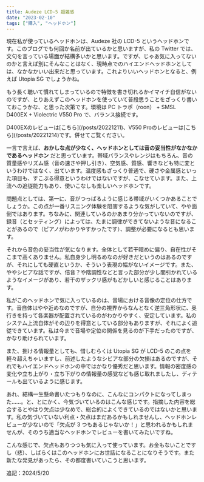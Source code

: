 ```yaml
---
title: Audeze LCD-5 超雑感
date: "2023-02-10"
tags: ["購入", "ヘッドホン"]
---
```


現在私が使っているヘッドホンは、Audeze 社の LCD-5 というヘッドホンです。このブログでも何回か名前が出ているかと思いますが、私の Twitter では、文句を言っている場面が結構多いかと思います。ですが、じゃあ気に入ってないのかと言えば別にそんなことはなく、現時点でのハイエンドヘッドホンとしては、なかなかいい出来だと思っています。これよりいいヘッドホンとなると、例えば Utopia SG でしょうかね。

もう長く聴いて慣れてしまっているので特徴を書き切れるかイマイチ自信がないのですが、とりあえずこのヘッドホンを使っていて普段思うことをざっくり書いておこうかな、と思った次第です。環境は PC トラポ（roon） + SMSL D400EX + Violectric V550 Pro で、バランス接続です。

<Info>
  D400EXのレビューは[こちら](/posts/20221211)、V550
  Proのレビューは[こちら](/posts/20221214)です。併せてご覧ください。
</Info>

一言で言えば、**おかしな点が少なく、ヘッドホンとしては音の妥当性がなかなかであるヘッドホン** だと思っています。帯域バランスやレンジはもちろん、音の質量感やリズム感（音の速さや押し引き）、空気感、質感、響きなども特に変というわけではなく、出ています。温度感もざっくり普通で、硬さや金属感といった項目も、すこぶる得意というわけではないですが、こなせています。また、上流への追従能力もあり、使いこなしも楽しいヘッドホンです。

問題点としては、第一に、音がつっぱるように感じる帯域がいくつかあることでしょうか。この点が一番リスニング体験を阻害するような気がしていて、やや面倒ではあります。ちなみに、関連しているのかあまり分かっていないのですが、録音（とセッティング）によっては、たまに調律ができてないような音になることがあるので（ピアノがわかりやすかったです）、調整が必要になるとも思います。

それから音色の妥当性が気になります。全体として若干暗めに偏り、自在性がそこまで高くありません。私自身少し明るめなのが好きだというのはあるのですが、それにしても硬直というか、そういう表現の幅がないイメージです。また、ややシビアな話ですが、倍音？や階調性などと言った部分が少し間引かれているようなイメージがあり、若干のザックリ感がもどかしいと感じることはあります。

私がこのヘッドホンで気に入っているのは、音場における音像の定位の仕方です。音自体はやや近めなのですが、自分の視界からなんとなく逆三角形状に、奥行きを持って各楽器が配置されているのがわかりやすく、安定しています。私のシステム上流自体がその辺りを得意としている部分もありますが、それによく追従できています。私は今まで音場や定位の関係を見るのが下手だったのですが、かなり助けられています。

また、捌ける情報量としても、惜しむらくは Utopia SG が LCD-5 のこの点を軽々超えちゃいますし、前述したようなシビアな部分の欠損はあるのですが、それでもハイエンドヘッドホンの中ではかなり優秀だと思います。情報の密度感の変化や立ち上がり・立ち下がりの情報量の感覚なども感じ取れましたし、ディテールも出ているように感じます。

あれ、結構一生懸命書いたつもりなのに、こんなにコンパクトになってしまった……。と、とにかく、今気づいているのはこんな感じです。指摘した内容を総合するとやはり欠点は少なめで、総合的によくできているのではないかと思います。私の気づいていない利点・欠点はまだあるかもしれませんし、ヘッドホンレビューが少ないので「欠点が 3 つもあるじゃないか！」と思われるかもしれませんが、そのうち適当なヘッドホンでレビューを書いてみたいですね。

こんな感じで、欠点もありつつも気に入って使っています。お金もないことですし（悲）、しばらくはこのヘッドホンにお世話になることになりそうです。また新たな発見があったら、その都度書いていこうと思います。

<Postscript>追記：2024/5/20</Postscript>
